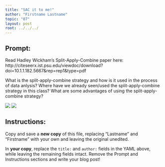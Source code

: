 ```yaml
---
title: "SAC it to me!"
author: "Firstname Lastname"
topic: "07"
layout: post
root: ../../../
---
```


## Prompt:

Read Hadley Wickham's Split-Apply-Combine paper here: http://citeseerx.ist.psu.edu/viewdoc/download?doi=10.1.1.182.5667&rep=rep1&type=pdf

What is the split-apply-combine strategy and how is it used in the process of data anlysis? Where have we already seen/used the split-apply-combine strategy in this class? What are some advantages of using the split-apply-combine strategy?


![](images/homer_split.gif)
![](images/bart_lisa_combie.gif)

## Instructions:
Copy and save a **new copy** of this file, replacing "Lastname" and "Firstname" with your own and leaving the original unedited.

In **your copy**, replace the `title:` and `author:` fields in the YAML above, while leaving the remaining fields intact. Remove the Prompt and Instructions sections and write your blog post!
